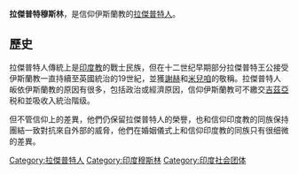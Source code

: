 '''拉傑普特穆斯林'''，是信仰伊斯蘭教的[[拉傑普特人|拉傑普特人]]。

==歷史==
拉傑普特人傳統上是[[印度教|印度教]]的戰士民族，但在十二世纪早期部分拉傑普特王公接受伊斯蘭教一直持續至英國統治的19世紀，並獲[[謝赫|謝赫]]和[[米兒咱|米兒咱]]的敬稱。拉傑普特人皈依伊斯蘭教的原因有很多，包括政治或經濟原因，信仰伊斯蘭教可不繳交[[吉茲亞|吉茲亞]]税和並吸收入統治階级。

但不管信仰上的差異，他們仍保留拉傑普特人的榮譽，也和信仰印度教的同族保持團結一致對抗來自外部的威脅，他們在婚姻儀式上和信仰印度教的同族只有很细微的差異。

{{DEFAULTSORT: Rajput}}
[[Category:拉傑普特人|Category:拉傑普特人]]
[[Category:印度穆斯林|Category:印度穆斯林]]
[[Category:印度社会团体|Category:印度社会团体]]
